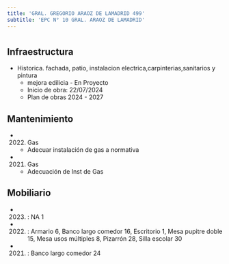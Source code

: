 ```yaml
---
title: 'GRAL. GREGORIO ARAOZ DE LAMADRID 499'
subtitle: 'EPC N° 10 GRAL. ARAOZ DE LAMADRID'
---
```


#
## Infraestructura

* Historica. fachada, patio, instalacion electrica,carpinterias,sanitarios y pintura 
    + mejora edilicia - En Proyecto 
    + Inicio de obra: 22/07/2024 
    + Plan de obras 2024 - 2027 






## Mantenimiento

*  (2022) Gas 
    + Adecuar instalación de gas a normativa

*  (2021) Gas 
    + Adecuación de Inst de Gas





## Mobiliario

*  (2023) : NA 1 

*  (2022) : Armario 6, Banco largo comedor 16, Escritorio 1, Mesa pupitre doble 15, Mesa usos múltiples 8, Pizarrón 28, Silla escolar 30 

*  (2021) : Banco largo comedor 24 



